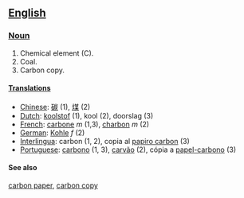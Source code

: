 ==[[English]]==
===[[Noun]]===
#Chemical element (C).
#Coal.
#Carbon copy.
====[[Translations]]====
*[[Chinese]]: [[碳]] (1), [[煤]] (2)
*[[Dutch]]: [[koolstof]] (1), kool (2), doorslag (3)
*[[French]]: [[carbone]] ''m'' (1,3), [[charbon]] ''m'' (2)
*[[German]]: [[Kohle]] ''f'' (2)
*[[Interlingua]]: carbon (1, 2), copia al [[papiro carbon]] (3)
*[[Portuguese]]: [[carbono]] (1, 3), [[carvão]] (2), cópia a [[papel-carbono]] (3)
====See also====
[[carbon paper]], [[carbon copy]]